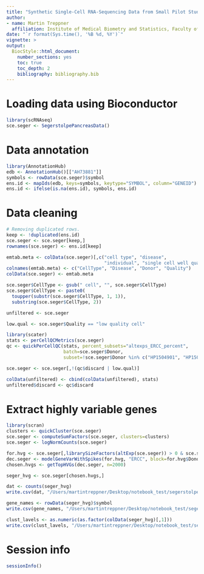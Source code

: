 ```yaml
---
title: "Synthetic Single-Cell RNA-Sequencing Data from Small Pilot Studies using Deep Generative Models - Data Preparation"
author:
- name: Martin Treppner
  affiliation: Institute of Medical Biometry and Statistics, Faculty of Medicine and Medical Center - University of Freiburg
date: "`r format(Sys.time(), '%B %d, %Y')`"
vignette: >
output:
  BiocStyle::html_document:
    number_sections: yes
    toc: true
    toc_depth: 2
    bibliography: bibliography.bib
---
```


# Loading data using Bioconductor  

```r
library(scRNAseq)
sce.seger <- SegerstolpePancreasData()
```

# Data annotation  

```r
library(AnnotationHub)
edb <- AnnotationHub()[["AH73881"]]
symbols <- rowData(sce.seger)$symbol
ens.id <- mapIds(edb, keys=symbols, keytype="SYMBOL", column="GENEID")
ens.id <- ifelse(is.na(ens.id), symbols, ens.id)
```

# Data cleaning  

```r
# Removing duplicated rows.
keep <- !duplicated(ens.id)
sce.seger <- sce.seger[keep,]
rownames(sce.seger) <- ens.id[keep]

emtab.meta <- colData(sce.seger)[,c("cell type", "disease",
                                    "individual", "single cell well quality")]
colnames(emtab.meta) <- c("CellType", "Disease", "Donor", "Quality")
colData(sce.seger) <- emtab.meta

sce.seger$CellType <- gsub(" cell", "", sce.seger$CellType)
sce.seger$CellType <- paste0(
  toupper(substr(sce.seger$CellType, 1, 1)),
  substring(sce.seger$CellType, 2))

unfiltered <- sce.seger

low.qual <- sce.seger$Quality == "low quality cell"
```

```r
library(scater)
stats <- perCellQCMetrics(sce.seger)
qc <- quickPerCellQC(stats, percent_subsets="altexps_ERCC_percent",
                     batch=sce.seger$Donor,
                     subset=!sce.seger$Donor %in% c("HP1504901", "HP1509101"))

sce.seger <- sce.seger[,!(qc$discard | low.qual)]

colData(unfiltered) <- cbind(colData(unfiltered), stats)
unfiltered$discard <- qc$discard
```

# Extract highly variable genes  

```r
library(scran)
clusters <- quickCluster(sce.seger)
sce.seger <- computeSumFactors(sce.seger, clusters=clusters)
sce.seger <- logNormCounts(sce.seger) 

for.hvg <- sce.seger[,librarySizeFactors(altExp(sce.seger)) > 0 & sce.seger$Donor!="AZ"]
dec.seger <- modelGeneVarWithSpikes(for.hvg, "ERCC", block=for.hvg$Donor)
chosen.hvgs <- getTopHVGs(dec.seger, n=2000)

seger_hvg <- sce.seger[chosen.hvgs,]
```

```r
dat <- counts(seger_hvg)
write.csv(dat, "/Users/martintreppner/Desktop/notebook_test/segerstolpe_hvg.csv")

gene_names <- rowData(seger_hvg)$symbol
write.csv(gene_names, "/Users/martintreppner/Desktop/notebook_test/segerstolpe_gene_names.csv")

clust_lavels <- as.numeric(as.factor(colData(seger_hvg)[,1]))
write.csv(clust_lavels, "/Users/martintreppner/Desktop/notebook_test/segerstolpe_hvg_clustering.csv")
```

# Session info  

```r
sessionInfo()
```

